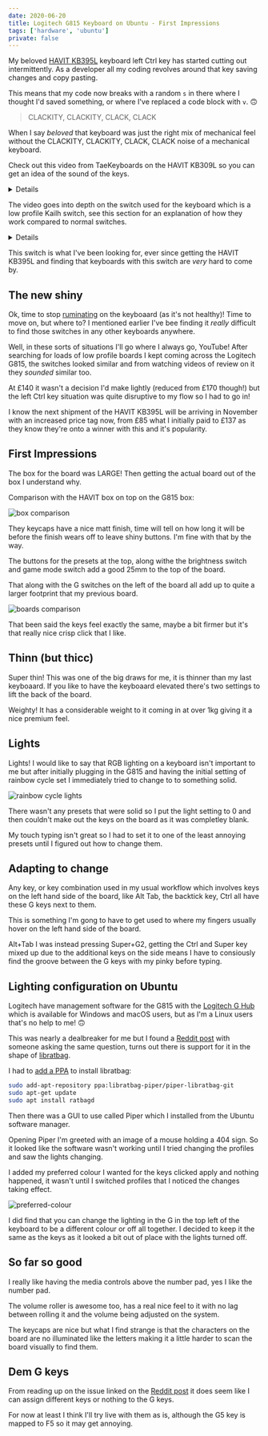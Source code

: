 ```yaml
---
date: 2020-06-20
title: Logitech G815 Keyboard on Ubuntu - First Impressions
tags: ['hardware', 'ubuntu']
private: false
---
```


My beloved [HAVIT KB395L] keyboard left Ctrl key has started cutting
out intermittently. As a developer all my coding revolves around that
key saving changes and copy pasting.

This means that my code now breaks with a random `s` in there where I
thought I'd saved something, or where I've replaced a code block with
`v`. 🙃

> CLACKITY, CLACKITY, CLACK, CLACK

When I say _beloved_ that keyboard was just the right mix of
mechanical feel without the CLACKITY, CLACKITY, CLACK, CLACK noise of
a mechanical keyboard.

Check out this video from TaeKeyboards on the HAVIT KB309L so you can
get an idea of the sound of the keys.

<Details label="Expand to watch.">
  <YouTube
    youTubeId="9UhLZ9AWHJM"
    skipTo={{ hour: 0, minute: 6, second: 28 }}
  />
</Details>

The video goes into depth on the switch used for the keyboard which is
a low profile Kailh switch, see this section for an explanation of how
they work compared to normal switches.

<Details label="Expand to watch.">
  <YouTube
    youTubeId="9UhLZ9AWHJM"
    skipTo={{ hour: 0, minute: 3, second: 53 }}
  />
</Details>

This switch is what I've been looking for, ever since getting the
HAVIT KB395L and finding that keyboards with this switch are _very_
hard to come by.

## The new shiny

Ok, time to stop [ruminating] on the keyboaard (as it's not healthy)!
Time to move on, but where to? I mentioned earlier I've bee finding it
_really_ difficult to find those switches in any other keyboards
anywhere.

Well, in these sorts of situations I'll go where I always go, YouTube!
After searching for loads of low profile boards I kept coming across
the Logitech G815, the switches looked similar and from watching
videos of review on it they _sounded_ similar too.

At £140 it wasn't a decision I'd make lightly (reduced from £170
though!) but the left Ctrl key situation was quite disruptive to my
flow so I had to go in!

I know the next shipment of the HAVIT KB395L will be arriving in
November with an increased price tag now, from £85 what I initially
paid to £137 as they know they're onto a winner with this and it's
popularity.

## First Impressions

The box for the board was LARGE! Then getting the actual board out of
the box I understand why.

Comparison with the HAVIT box on top on the G815 box:

![box comparison]

They keycaps have a nice matt finish, time will tell on how long it
will be before the finish wears off to leave shiny buttons. I'm fine
with that by the way.

The buttons for the presets at the top, along withe the brightness
switch and game mode switch add a good 25mm to the top of the board.

That along with the G switches on the left of the board all add up to
quite a larger footprint that my previous board.

![boards comparison]

That been said the keys feel exactly the same, maybe a bit firmer but
it's that really nice crisp click that I like.

## Thinn (but thicc)

Super thin! This was one of the big draws for me, it is thinner than
my last keyboaard. If you like to have the keyboaard elevated there's
two settings to lift the back of the board.

Weighty! It has a considerable weight to it coming in at over 1kg
giving it a nice premium feel.

## Lights

Lights! I would like to say that RGB lighting on a keyboard isn't
important to me but after initially plugging in the G815 and having
the initial setting of rainbow cycle set I immediately tried to change
to to something solid.

![rainbow cycle lights]

There wasn't any presets that were solid so I put the light setting to
0 and then couldn't make out the keys on the board as it was
completley blank.

My touch typing isn't great so I had to set it to one of the least
annoying presets until I figured out how to change them.

## Adapting to change

Any key, or key combination used in my usual workflow which involves
keys on the left hand side of the board, like Alt Tab, the backtick
key, Ctrl all have these G keys next to them.

This is something I'm gong to have to get used to where my fingers
usually hover on the left hand side of the board.

Alt+Tab I was instead pressing Super+G2, getting the Ctrl and Super
key mixed up due to the additional keys on the side means I have to
consiously find the groove between the G keys with my pinky before
typing.

## Lighting configuration on Ubuntu

Logitech have management software for the G815 with the [Logitech G
Hub] which is available for Windows and macOS users, but as I'm a
Linux users that's no help to me! 🙃

This was nearly a dealbreaker for me but I found a [Reddit post] with
someone asking the same question, turns out there is support for it in
the shape of [libratbag].

I had to [add a PPA] to install libratbag:

```bash
sudo add-apt-repository ppa:libratbag-piper/piper-libratbag-git
sudo apt-get update
sudo apt install ratbagd
```

Then there was a GUI to use called Piper which I installed from the
Ubuntu software manager.

Opening Piper I'm greeted with an image of a mouse holding a 404 sign.
So it looked like the software wasn't working until I tried changing
the profiles and saw the lights changing.

I added my preferred colour I wanted for the keys clicked apply and
nothing happened, it wasn't until I switched profiles that I noticed
the changes taking effect.

![preferred-colour]

I did find that you can change the lighting in the G in the top left
of the keyboard to be a different colour or off all together. I
decided to keep it the same as the keys as it looked a bit out of
place with the lights turned off.

## So far so good

I really like having the media controls above the number pad, yes I
like the number pad.

The volume roller is awesome too, has a real nice feel to it with no
lag between rolling it and the volume being adjusted on the system.

The keycaps are nice but what I find strange is that the characters on
the board are no illuminated like the letters making it a little
harder to scan the board visually to find them.

## Dem G keys

From reading up on the issue linked on the [Reddit post] it does seem
like I can assign different keys or nothing to the G keys.

For now at least I think I'll try live with them as is, although the
G5 key is mapped to F5 so it may get annoying.

[havit kb395l]:
  https://www.amazon.co.uk/gp/product/B0767YQQTQ/ref=ox_sc_saved_title_1?smid=A144NZUZAZWQSX&psc=1
[ruminating]: https://en.wikipedia.org/wiki/Rumination_(psychology)
[logitech g hub]:
  https://www.logitechg.com/en-gb/innovation/g-hub.html
[reddit post]:
  https://www.reddit.com/r/linux4noobs/comments/eqkotk/logitech_g815_keyboard_controls/
[libratbag]: https://github.com/libratbag/libratbag
[add a ppa]:
  https://launchpad.net/~libratbag-piper/+archive/ubuntu/piper-libratbag-git
[box comparison]: ./box-comparison.jpg
[boards comparison]: ./boards-comparison.jpg
[rainbow cycle lights]: ./rainbow-cycle-lights.jpg
[preferred-colour]: ./preferred-colour.jpg
